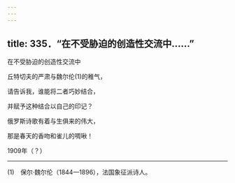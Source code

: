 ```yaml
---
---
---
```

title: 335．“在不受胁迫的创造性交流中……”
---




在不受胁迫的创造性交流中

丘特切夫的严肃与魏尔伦(1)的稚气，

请告诉我，谁能将二者巧妙结合，

并赋予这种结合以自己的印记？

俄罗斯诗歌有着与生俱来的伟大，

那是春天的香吻和雀儿的啁啾！

1909年（？）



* * *



(1)　保尔·魏尔伦（1844—1896），法国象征派诗人。